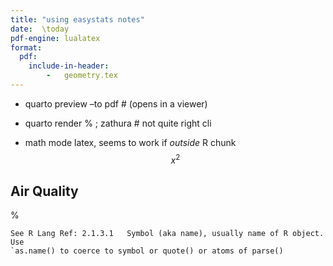 ```yaml
---
title: "using easystats notes"
date:  \today 
pdf-engine: lualatex
format:
  pdf: 
    include-in-header: 
        -   geometry.tex
---
```


<!--
OPTION
  pdf: 
    colorlinks: true
    include-in-header: 
      text: |
        \usepackage[top=.5in, bottom=.5in, left=.5in, right=.5in]{geometry}
        \usepackage{amsmath,amssymb,amstext,amsfonts}
        \usepackage{lipsum}
        \usepackage{setspace}
        \usepackage{blindtext}

        -->
\section{To run:}

- quarto preview <file> --to pdf    # (opens in a viewer)
- quarto render %	; zathura         # not quite right cli

- math mode latex,  seems to work if *outside* R chunk
$$
x^2
$$

## Air Quality
<!--
% \begin{document}
% \doublespacing 

blindtext is just lipsum ?

-->

\blindtext[1]

\section{minipage 1}

\begin{minipage}{.4\textwidth}

\begin{singlespace}
Here is a bulleted list\par (\texttt{singlespace} environment).
\begin{itemize}
\item One
\item Two
\item Three
\end{itemize}
\end{singlespace}%
The list has ended.
\end{minipage}\kern10pt%

\section{Symbol and minipage 2}

    See R Lang Ref: 2.1.3.1   Symbol (aka name), usually name of R object.  Use
    `as.name() to coerce to symbol or quote() or atoms of parse()

\begin{minipage}{.9\textwidth}
\begin{singlespace}

    In order to manipulate symbols we need a new element in our language: the
    ability to quote a data object. Suppose we want to construct the list (a
    b). We can’t accomplish this with (list a b), because this expression
    constructs a list of the values of a and b rather than the symbols
    themselves. This issue is well known in the context of natural languages,
    where words and sentences may be regarded either as semantic entities or as
    character strings (syntactic entities). The common practice in natural
    languages is to use quotation marks to indicate that a word or a sentence
    is to be treated literally as a string of characters. For instance, the
    first letter of “John” is clearly “J.” If we tell somebody “say your name
    aloud,” we expect to hear that person’s name. However, if we tell somebody
    “say ‘your name’ aloud,” we expect to hear the words “your name.” Note that
    we are forced to nest quotation marks to describe what somebody else might
    say. We can follow this same practice to identify lists and symbols that
    are to be treated as data objects rather than as expressions to be
    evaluated. However, our format for quoting differs from that of natural
    languages in that we place a quotation mark (traditionally, the single
    quote symbol ’) only at the beginning of the object to be quoted. We can
    get away with this in Scheme syntax because we rely on blanks and
    parentheses to delimit objects. Thus, the meaning of the single quote
    character is to quote the next object. Now we can distinguish between
    symbols and their values:

    https://stackoverflow.com/questions/8846628/what-exactly-is-a-symbol-in-lisp-scheme

\end{singlespace}
The list has ended.
\end{minipage}

